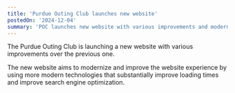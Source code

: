 ```yaml
---
title: 'Purdue Outing Club launches new website'
postedOn: '2024-12-04'
summary: 'POC launches new website with various improvements and modernizations.'
---
```


The Purdue Outing Club is launching a new website with various improvements over the previous one.

The new website aims to modernize and improve the website experience by using more modern technologies that substantially
improve loading times and improve search engine optimization.